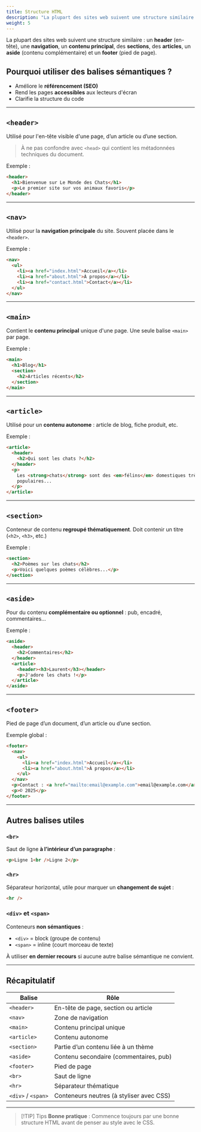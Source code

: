 ```yaml
---
title: Structure HTML
description: "La plupart des sites web suivent une structure similaire : un header (en-tête), une navigation, un contenu principal, des sections, des articles, un aside (contenu complémentaire) et un footer (pied de page)."
weight: 5
---
```


La plupart des sites web suivent une structure similaire : un **header** (en-tête), une **navigation**, un **contenu principal**, des **sections**, des **articles**, un **aside** (contenu complémentaire) et un **footer** (pied de page).

## Pourquoi utiliser des balises sémantiques ?

- Améliore le **référencement (SEO)**
- Rend les pages **accessibles** aux lecteurs d'écran
- Clarifie la structure du code

---

## `<header>`

Utilisé pour l'en-tête visible d'une page, d’un article ou d’une section.

> À ne pas confondre avec `<head>` qui contient les métadonnées techniques du document.

Exemple :

```html
<header>
  <h1>Bienvenue sur Le Monde des Chats</h1>
  <p>Le premier site sur vos animaux favoris</p>
</header>
```

---

## `<nav>`

Utilisé pour la **navigation principale** du site. Souvent placée dans le `<header>`.

Exemple :

```html
<nav>
  <ul>
    <li><a href="index.html">Accueil</a></li>
    <li><a href="about.html">À propos</a></li>
    <li><a href="contact.html">Contact</a></li>
  </ul>
</nav>
```

---

## `<main>`

Contient le **contenu principal** unique d'une page. Une seule balise `<main>` par page.

Exemple :

```html
<main>
  <h1>Blog</h1>
  <section>
    <h2>Articles récents</h2>
  </section>
</main>
```

---

## `<article>`

Utilisé pour un **contenu autonome** : article de blog, fiche produit, etc.

Exemple :

```html
<article>
  <header>
    <h2>Qui sont les chats ?</h2>
  </header>
  <p>
    Les <strong>chats</strong> sont des <em>félins</em> domestiques très
    populaires...
  </p>
</article>
```

---

## `<section>`

Conteneur de contenu **regroupé thématiquement**. Doit contenir un titre (`<h2>`, `<h3>`, etc.)

Exemple :

```html
<section>
  <h2>Poèmes sur les chats</h2>
  <p>Voici quelques poèmes célèbres...</p>
</section>
```

---

## `<aside>`

Pour du contenu **complémentaire ou optionnel** : pub, encadré, commentaires...

Exemple :

```html
<aside>
  <header>
    <h2>Commentaires</h2>
  </header>
  <article>
    <header><h3>Laurent</h3></header>
    <p>J'adore les chats !</p>
  </article>
</aside>
```

---

## `<footer>`

Pied de page d’un document, d’un article ou d’une section.

Exemple global :

```html
<footer>
  <nav>
    <ul>
      <li><a href="index.html">Accueil</a></li>
      <li><a href="about.html">À propos</a></li>
    </ul>
  </nav>
  <p>Contact : <a href="mailto:email@example.com">email@example.com</a></p>
  <p>© 2025</p>
</footer>
```

---

## Autres balises utiles

### `<br>`

Saut de ligne **à l’intérieur d’un paragraphe** :

```html
<p>Ligne 1<br />Ligne 2</p>
```

### `<hr>`

Séparateur horizontal, utile pour marquer un **changement de sujet** :

```html
<hr />
```

### `<div>` et `<span>`

Conteneurs **non sémantiques** :

- `<div>` = block (groupe de contenu)
- `<span>` = inline (court morceau de texte)

À utiliser **en dernier recours** si aucune autre balise sémantique ne convient.

---

## Récapitulatif

| Balise             | Rôle                                     |
| ------------------ | ---------------------------------------- |
| `<header>`         | En-tête de page, section ou article      |
| `<nav>`            | Zone de navigation                       |
| `<main>`           | Contenu principal unique                 |
| `<article>`        | Contenu autonome                         |
| `<section>`        | Partie d’un contenu liée à un thème      |
| `<aside>`          | Contenu secondaire (commentaires, pub)   |
| `<footer>`         | Pied de page                             |
| `<br>`             | Saut de ligne                            |
| `<hr>`             | Séparateur thématique                    |
| `<div>` / `<span>` | Conteneurs neutres (à styliser avec CSS) |

---

> [!TIP] Tips
> **Bonne pratique** : Commence toujours par une bonne structure HTML avant de penser au style avec le CSS.
